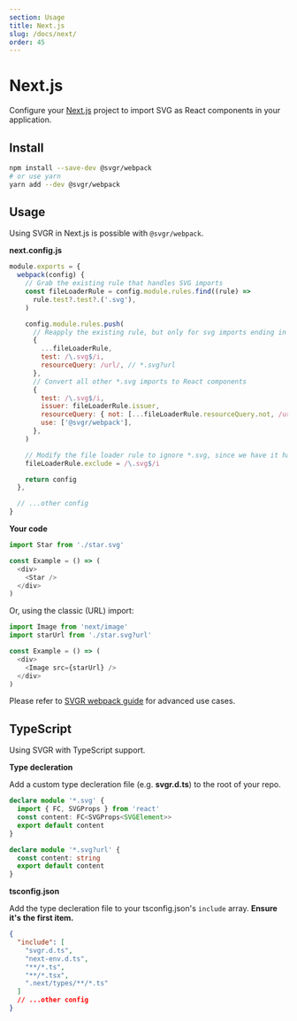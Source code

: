```yaml
---
section: Usage
title: Next.js
slug: /docs/next/
order: 45
---
```


# Next.js

Configure your [Next.js](https://nextjs.org/) project to import SVG as React components in your application.

<carbon-ad />

## Install

```bash
npm install --save-dev @svgr/webpack
# or use yarn
yarn add --dev @svgr/webpack
```

## Usage

Using SVGR in Next.js is possible with `@svgr/webpack`.

**next.config.js**

```js
module.exports = {
  webpack(config) {
    // Grab the existing rule that handles SVG imports
    const fileLoaderRule = config.module.rules.find((rule) =>
      rule.test?.test?.('.svg'),
    )

    config.module.rules.push(
      // Reapply the existing rule, but only for svg imports ending in ?url
      {
        ...fileLoaderRule,
        test: /\.svg$/i,
        resourceQuery: /url/, // *.svg?url
      },
      // Convert all other *.svg imports to React components
      {
        test: /\.svg$/i,
        issuer: fileLoaderRule.issuer,
        resourceQuery: { not: [...fileLoaderRule.resourceQuery.not, /url/] }, // exclude if *.svg?url
        use: ['@svgr/webpack'],
      },
    )

    // Modify the file loader rule to ignore *.svg, since we have it handled now.
    fileLoaderRule.exclude = /\.svg$/i

    return config
  },

  // ...other config
}
```

**Your code**

```js
import Star from './star.svg'

const Example = () => (
  <div>
    <Star />
  </div>
)
```

Or, using the classic (URL) import:

```js
import Image from 'next/image'
import starUrl from './star.svg?url'

const Example = () => (
  <div>
    <Image src={starUrl} />
  </div>
)
```

Please refer to [SVGR webpack guide](/docs/webpack/) for advanced use cases.

## TypeScript

Using SVGR with TypeScript support.

**Type decleration**

Add a custom type decleration file (e.g. **svgr.d.ts**) to the root of your repo.

```ts
declare module '*.svg' {
  import { FC, SVGProps } from 'react'
  const content: FC<SVGProps<SVGElement>>
  export default content
}

declare module '*.svg?url' {
  const content: string
  export default content
}
```

**tsconfig.json**

Add the type decleration file to your tsconfig.json's `include` array. **Ensure it's the first item.**

```json
{
  "include": [
    "svgr.d.ts",
    "next-env.d.ts",
    "**/*.ts",
    "**/*.tsx",
    ".next/types/**/*.ts"
  ]
  // ...other config
}
```
